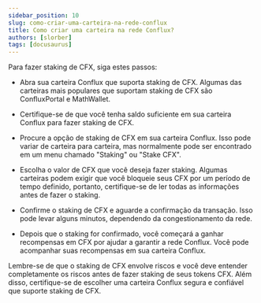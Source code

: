 ```yaml
---
sidebar_position: 10
slug: como-criar-uma-carteira-na-rede-conflux
title: Como criar uma carteira na rede Conflux?
authors: [slorber]
tags: [docusaurus]
---
```



Para fazer staking de CFX, siga estes passos:

- Abra sua carteira Conflux que suporta staking de CFX. Algumas das carteiras mais populares que suportam 
staking de CFX são ConfluxPortal e MathWallet.

- Certifique-se de que você tenha saldo suficiente em sua carteira Conflux para fazer staking de CFX.

- Procure a opção de staking de CFX em sua carteira Conflux. Isso pode variar de carteira para carteira, mas normalmente pode ser encontrado em um menu chamado 
"Staking" ou "Stake CFX".

- Escolha o valor de CFX que você deseja fazer staking. Algumas carteiras podem exigir que você bloqueie seus 
CFX por um período de tempo definido, portanto, certifique-se de ler todas as informações antes de fazer o 
staking.

- Confirme o staking de CFX e aguarde a confirmação da transação. Isso pode levar alguns minutos, dependendo 
da congestionamento da rede.

- Depois que o staking for confirmado, você começará a ganhar recompensas em CFX por ajudar a garantir a rede 
Conflux. Você pode acompanhar suas recompensas em sua carteira Conflux.

Lembre-se de que o staking de CFX envolve riscos e você deve entender completamente os riscos antes de fazer
staking de seus tokens CFX. Além disso, certifique-se de escolher uma carteira Conflux segura e confiável 
que suporte staking de CFX.